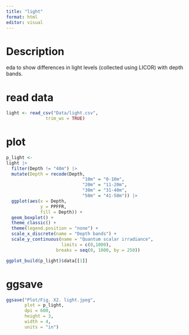 ---
title: "light"
format: html
editor: visual
---

# Description

eda to show differences in light levels (collected using LICOR) with depth bands.

# read data

```{r}
light <- read_csv("Data/light.csv",
               trim_ws = TRUE)
```

# plot

```{r}
p_light <-
light |> 
  filter(Depth != "40m") |> 
  mutate(Depth = recode(Depth,
                             "10m" = "0-10m",
                             "20m" = "11-20m",
                             "30m" = "31-40m",
                             "50m" = "41-50m")) |> 
  ggplot(aes(x = Depth, 
             y = PPFFR, 
             fill = Depth)) +
  geom_boxplot() +
  theme_classic() +
  theme(legend.position = "none") +
  scale_x_discrete(name = "Depth bands") +
  scale_y_continuous(name = "Quantum scalar irradiance",
                     limits = c(0,1000),
                   breaks = seq(0, 1000, by = 250))
```

```{r}
ggplot_build(p_light)$data[[1]]
```


# ggsave

```{r}
ggsave("Plot/Fig. X2. light.jpeg",
       plot = p_light, 
       dpi = 600, 
       height = 3,
       width = 4,
       units = "in")
```
